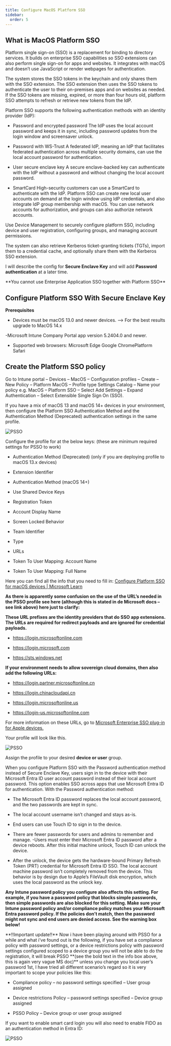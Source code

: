 ```yaml
---
title: Configure MacOS Platform SSO
sidebar:
  order: 5
---
```


## What is MacOS Platform SSO

Platform single sign-on (SSO) is a replacement for binding to directory services. It builds on enterprise SSO capabilities so SSO extensions can also perform single sign-on for apps and websites. It integrates with macOS and doesn’t use JavaScript or render webpages for authentication.

The system stores the SSO tokens in the keychain and only shares them with the SSO extension. The SSO extension then uses the SSO tokens to authenticate the user to their on-premises apps and on websites as needed. If the SSO tokens are missing, expired, or more than four hours old, platform SSO attempts to refresh or retrieve new tokens from the IdP.

Platform SSO supports the following authentication methods with an identity provider (IdP):

- Password and encrypted password
    The IdP uses the local account password and keeps it in sync, including password updates from the login window and screensaver unlock.


- Password with WS-Trust
    A federated IdP, meaning an IdP that facilitates federated authentication across multiple security domains, can use the local account password for authentication.


- User secure enclave key
    A secure enclave-backed key can authenticate with the IdP without a password and without changing the local account password.


- SmartCard
    High-security customers can use a SmartCard to authenticate with the IdP.
    Platform SSO can create new local user accounts on demand at the login window using IdP credentials, and also integrate IdP group membership with macOS. You can use network accounts for authorization, and groups can also authorize network accounts.

Use Device Management to securely configure platform SSO, including device and user registration, configuring groups, and managing account permissions.

The system can also retrieve Kerberos ticket-granting tickets (TGTs), import them to a credential cache, and optionally share them with the Kerberos SSO extension.

I will describe the config for **Secure Enclave Key** and will add **Password authentication** at a later time.

<Aside>
**You cannot use Enterprise Application SSO together with Platform SSO**
</Aside>


## Configure Platform SSO With Secure Enclave Key

**Prerequisites**

- Devices must be macOS 13.0 and newer devices. –> For the best results upgrade to MacOS 14.x

-Microsoft Intune Company Portal app version 5.2404.0 and newer.

- Supported web browsers:
    Microsoft Edge
    Google ChromePlatform
    Safari

## Create the Platform SSO policy

Go to Intune portal – Devices – MacOS – Configuration profiles – Create – New Policy – Platform MacOS – Profile type Settings Catalog – Name your policy e.g. MacOS – Platform SSO – Select Add Settings – Expand Authentication – Select Extensible Single Sign On (SSO).

<Aside>
If you have a mix of macOS 13 and macOS 14+ devices in your environment, then configure the Platform SSO Authentication Method and the Authentication Method (Deprecated) authentication settings in the same profile.
</Aside>

![PSSO](/src/assets/CompleteGuide/image-185.webp)

Configure the profile for at the below keys: (these are minimum required settings for PSSO to work)

- Authentication Method (Deprecated) (only if you are deploying profile to macOS 13.x devices)

- Extension Identifier

- Authentication Method (macOS 14+)

- Use Shared Device Keys

- Registration Token

- Account Display Name

- Screen Locked Behavior

- Team Identifier

- Type

- URLs

- Token To User Mapping: Account Name

- Token To User Mapping: Full Name

Here you can find all the info that you need to fill in: [Configure Platform SSO for macOS devices | Microsoft Learn](https://learn.microsoft.com/en-us/mem/intune/configuration/platform-sso-macos#step-2---create-the-platform-sso-policy-in-intune?wt.mc_id=MVP_377186)

**As there is apparently some confusion on the use of the URL’s needed in the PSSO profile see here (although this is stated in de Microsoft docs  – see link above) here just to clarify:**

**These URL prefixes are the identity providers that do SSO app extensions. The URLs are required for redirect payloads and are ignored for credential payloads.**

- https://login.microsoftonline.com

- https://login.microsoft.com

- https://sts.windows.net

**If your environment needs to allow sovereign cloud domains, then also add the following URLs:**

- https://login.partner.microsoftonline.cn

- https://login.chinacloudapi.cn

- https://login.microsoftonline.us

- https://login-us.microsoftonline.com

For more information on these URLs, go to [Microsoft Enterprise SSO plug-in for Apple devices.](https://learn.microsoft.com/en-us/entra/identity-platform/apple-sso-plugin?wt.mc_id=MVP_377186)

Your profile will look like this.

![PSSO](/src/assets/CompleteGuide/image-213.webp)

Assign the profile to your desired **device or user** group.


<Aside>
When you configure Platform SSO with the Password authentication method instead of Secure Enclave Key, users sign in to the device with their Microsoft Entra ID user account password instead of their local account password. This option enables SSO across apps that use Microsoft Entra ID for authentication. With the Password authentication method:

- The Microsoft Entra ID password replaces the local account password, and the two passwords are kept in sync.

- The local account username isn’t changed and stays as-is.

- End users can use Touch ID to sign in to the device.

- There are fewer passwords for users and admins to remember and manage.​ -Users must enter their Microsoft Entra ID password after a device reboots. After this initial machine unlock​, Touch ID can unlock the device.

- After the unlock, the device gets the hardware-bound Primary Refresh Token (PRT) credential for Microsoft Entra ID SSO.​ The local account machine password isn’t completely removed from the device. This behavior is by design due to Apple’s FileVault disk encryption, which uses the local password as the unlock key.


**Any Intune password policy you configure also affects this setting. For example, if you have a password policy that blocks simple passwords, then simple passwords are also blocked for this setting. Make sure your Intune password policy and/or compliance policy matches your Microsoft Entra password policy. If the policies don’t match, then the password might not sync and end users are denied access. See the warning box below!**
</Aside>

<Aside type="caution" title="Warning">
**!!Important update!!**  Now i have been playing around with PSSO for a while and what i’ve found out is the following, if you have set a compliance policy with password settings, or a device restrictions policy with password settings configured scoped to a device group you will not be able to do the registration, it will break PSSO **(see the bold text in the info box above, this is again very vague MS doc)**  unless you change you local user’s password 1st, I have tried all different scenario’s regard so it is very important to scope your policies like this:

- Compliance policy – no password settings specified – User group assigned

- Device restrictions Policy – password settings specified – Device group assigned

- PSSO Policy – Device group or user group assigned
</Aside>

If you want to enable smart card login you will also need to enable FIDO as an authentication method in Entra ID:

![PSSO](/src/assets/CompleteGuide/image-210.webp)